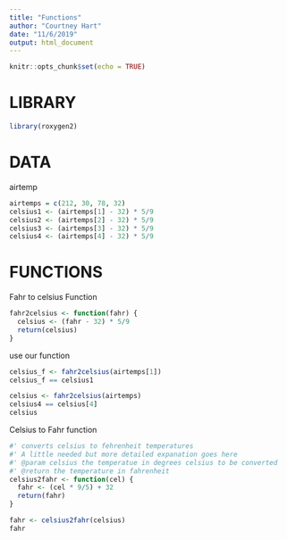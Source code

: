 ```yaml
---
title: "Functions"
author: "Courtney Hart"
date: "11/6/2019"
output: html_document
---
```


```r
knitr::opts_chunk$set(echo = TRUE)
```

# LIBRARY
```r
library(roxygen2)
```

# DATA
airtemp
```r
airtemps = c(212, 30, 78, 32)
celsius1 <- (airtemps[1] - 32) * 5/9
celsius2 <- (airtemps[2] - 32) * 5/9
celsius3 <- (airtemps[3] - 32) * 5/9
celsius4 <- (airtemps[4] - 32) * 5/9

```

# FUNCTIONS

Fahr to celsius Function
```r
fahr2celsius <- function(fahr) {
  celsius <- (fahr - 32) * 5/9
  return(celsius)
}
```

use our function
```r
celsius_f <- fahr2celsius(airtemps[1])
celsius_f == celsius1

celsius <- fahr2celsius(airtemps)
celsius4 == celsius[4]
celsius
```

Celsius to Fahr function
```r
#' converts celsius to fehrenheit temperatures
#' A little needed but more detailed expanation goes here
#' @param celsius the temperatue in degrees celsius to be converted
#' @return the temperature in fahrenheit
celsius2fahr <- function(cel) {
  fahr <- (cel * 9/5) + 32
  return(fahr)
}

fahr <- celsius2fahr(celsius)
fahr
```
